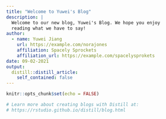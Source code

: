 ```yaml
---
title: "Welcome to Yuwei's Blog"
description: |
  Welcome to our new blog, Yuwei's Blog. We hope you enjoy 
  reading what we have to say!
author:
  - name: Yuwei Jiang 
    url: https://example.com/norajones
    affiliation: Spacely Sprockets
    affiliation_url: https://example.com/spacelysprokets
date: 09-02-2021
output:
  distill::distill_article:
    self_contained: false
---
```


```r
knitr::opts_chunk$set(echo = FALSE)

# Learn more about creating blogs with Distill at:
# https://rstudio.github.io/distill/blog.html

```



